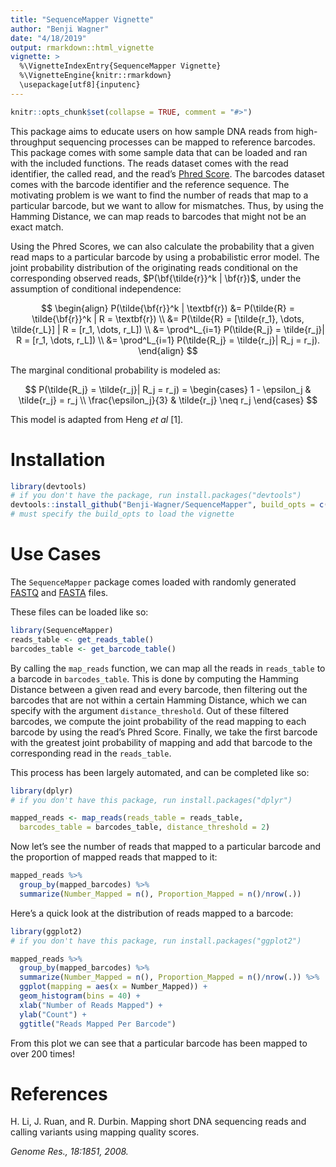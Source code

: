 ```yaml
---
title: "SequenceMapper Vignette"
author: "Benji Wagner"
date: "4/18/2019"
output: rmarkdown::html_vignette
vignette: >
  %\VignetteIndexEntry{SequenceMapper Vignette}
  %\VignetteEngine{knitr::rmarkdown}
  \usepackage[utf8]{inputenc}
---
```


```r
knitr::opts_chunk$set(collapse = TRUE, comment = "#>")
```

This package aims to educate users on how sample DNA reads from high-throughput sequencing processes can be mapped
to reference barcodes. This package comes with some sample data that can be loaded and ran with the included functions.
The reads dataset comes with the read identifier, the called read, and the read's [Phred Score](https://en.wikipedia.org/wiki/Phred_quality_score). 
The barcodes dataset comes with the barcode identifier and the reference sequence.
The motivating problem is we want to find the number of reads that map to a particular barcode, but we want to
allow for mismatches. Thus, by using the Hamming Distance, we can map reads to barcodes that might not be an exact match.

Using the Phred Scores, we can also calculate the probability that a given read maps to a particular barcode by using
a probabilistic error model. The joint probability distribution of the originating reads conditional on the
corresponding observed reads, $P(\bf{\tilde{r}}^k | \bf{r})$, under the assumption of conditional independence:


$$
\begin{align}
  P(\tilde{\bf{r}}^k | \textbf{r}) &= P(\tilde{R} = \tilde{\bf{r}}^k | R = \textbf{r}) \\
  &= P(\tilde{R} = [\tilde{r_1}, \dots, \tilde{r_L}] | R = [r_1, \dots, r_L]) \\
  &= \prod^L_{i=1} P(\tilde{R_j} = \tilde{r_j}| R = [r_1, \dots, r_L]) \\
  &= \prod^L_{i=1} P(\tilde{R_j} = \tilde{r_j}| R_j = r_j).
\end{align}
$$

The marginal conditional probability is modeled as:

$$
  P(\tilde{R_j} = \tilde{r_j}| R_j = r_j) = 
    \begin{cases}
      1 - \epsilon_j & \tilde{r_j} = r_j \\
      \frac{\epsilon_j}{3} & \tilde{r_j} \neq r_j
    \end{cases}
$$

This model is adapted from Heng *et al* [1].

# Installation

```r
library(devtools)
# if you don't have the package, run install.packages("devtools")
devtools::install_github("Benji-Wagner/SequenceMapper", build_opts = c("--no-resave-data", "--no-manual"))
# must specify the build_opts to load the vignette
```

# Use Cases

The `SequenceMapper` package comes loaded with randomly generated 
[FASTQ](https://www.drive5.com/usearch/manual/fastq_files.html)
and [FASTA](https://zhanglab.ccmb.med.umich.edu/FASTA/) files. 

These files can be loaded like so:
```r
library(SequenceMapper)
reads_table <- get_reads_table()
barcodes_table <- get_barcode_table()
```

By calling the `map_reads` function, we can map all the reads in `reads_table` to a barcode in `barcodes_table`. 
This is done by computing the Hamming Distance between a given read and every barcode, then filtering out the barcodes
that are not within a certain Hamming Distance, which we can specify with the argument `distance_threshold`. 
Out of these filtered barcodes, we compute the joint probability of the read mapping to each barcode by using the read's
Phred Score. Finally, we take the first barcode with the greatest joint probability of mapping and add that barcode to the
corresponding read in the `reads_table`.

This process has been largely automated, and can be completed like so:
```r
library(dplyr)
# if you don't have this package, run install.packages("dplyr")

mapped_reads <- map_reads(reads_table = reads_table, 
  barcodes_table = barcodes_table, distance_threshold = 2)
```

Now let's see the number of reads that mapped to a particular barcode 
and the proportion of mapped reads that mapped to it:
```r
mapped_reads %>% 
  group_by(mapped_barcodes) %>%
  summarize(Number_Mapped = n(), Proportion_Mapped = n()/nrow(.))

```

Here's a quick look at the distribution of reads mapped to a barcode:
```r
library(ggplot2)
# if you don't have this package, run install.packages("ggplot2")

mapped_reads %>% 
  group_by(mapped_barcodes) %>%
  summarize(Number_Mapped = n(), Proportion_Mapped = n()/nrow(.)) %>% 
  ggplot(mapping = aes(x = Number_Mapped)) + 
  geom_histogram(bins = 40) +
  xlab("Number of Reads Mapped") +
  ylab("Count") +
  ggtitle("Reads Mapped Per Barcode")
```

From this plot we can see that a particular barcode has been mapped to over 200 times!

# References

H. Li, J. Ruan, and R. Durbin.
Mapping short DNA sequencing reads and calling variants using mapping quality
scores.

*Genome Res., 18:1851, 2008.*
